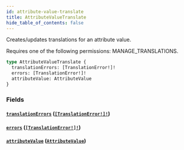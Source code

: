 ```yaml
---
id: attribute-value-translate
title: AttributeValueTranslate
hide_table_of_contents: false
---
```


Creates/updates translations for an attribute value.

Requires one of the following permissions: MANAGE_TRANSLATIONS.

```graphql
type AttributeValueTranslate {
  translationErrors: [TranslationError!]!
  errors: [TranslationError!]!
  attributeValue: AttributeValue
}
```

### Fields

#### [`translationErrors`](#) ([`[TranslationError!]!`](../../../developer/api-reference/objects/translation-error))

#### [`errors`](#) ([`[TranslationError!]!`](../../../developer/api-reference/objects/translation-error))

#### [`attributeValue`](#) ([`AttributeValue`](../../../developer/api-reference/objects/attribute-value))
